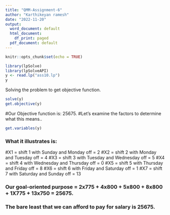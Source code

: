 ---
title: "QMM-Assignment-6"
author: "Karthikeyan ramesh"
date: "2022-11-20"
output:
  word_document: default
  html_document:
    df_print: paged
  pdf_document: default
---

```{r setup, include=FALSE}
knitr::opts_chunk$set(echo = TRUE)
```


```{r comment=NA }
library(lpSolve)
library(lpSolveAPI)
y <- read.lp("ass10.lp")
y
```

Solving the problem to get objective function. 
```{r}
solve(y)
get.objective(y)
```
#Our Objective function is: 25675.
#Let's examine the factors to determine what this means..

```{r}
get.variables(y)
```


### What it illustrates is:
#X1 = shift 1 with Sunday and Monday off = 2
#X2 = shift 2 with Monday and Tuesday off = 4
#X3 = shift 3 with Tuesday and Wednesday off = 5
#X4 = shift 4 with Wednesday and Thursday off = 0
#X5 = shift 5 with Thursday and Friday off = 8
#X6 = shift 6 with Friday and Saturday off = 1
#X7 = shift 7 with Saturday and Sunday off = 13

### Our goal-oriented purpose = 2x775 + 4x800 + 5x800 + 8x800 + 1X775 + 13x750 = 25675.
### The bare least that we can afford to pay for salary is 25675.